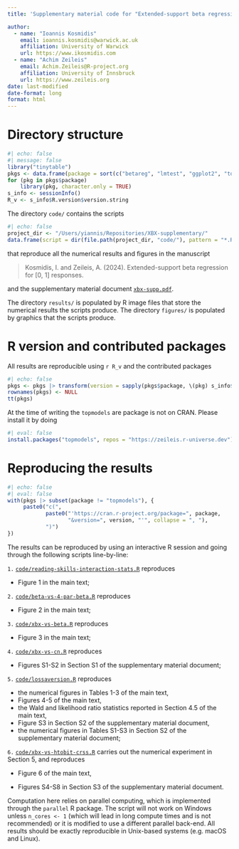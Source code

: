 ```yaml
---
title: 'Supplementary material code for "Extended-support beta regression for $[0, 1]$ responses"'

author:
  - name: "Ioannis Kosmidis"
    email: ioannis.kosmidis@warwick.ac.uk
    affiliation: University of Warwick
    url: https://www.ikosmidis.com
  - name: "Achim Zeileis"
    email: Achim.Zeileis@R-project.org
    affiliation: University of Innsbruck
    url: https://www.zeileis.org
date: last-modified
date-format: long
format: html
---
```


# Directory structure

```r
#| echo: false
#| message: false
library("tinytable")
pkgs <- data.frame(package = sort(c("betareg", "lmtest", "ggplot2", "topmodels", "distributions3", "crch", "VGAM", "dplyr")))
for (pkg in pkgs$package)
    library(pkg, character.only = TRUE)
s_info <- sessionInfo()
R_v <- s_info$R.version$version.string
```


The directory `code/` contains the scripts 
```r
#| echo: false
project_dir <- "/Users/yiannis/Repositories/XBX-supplementary/"
data.frame(script = dir(file.path(project_dir, "code/"), pattern = "*.R")) |> tt()
```
that reproduce all the numerical results and figures in the manuscript

> Kosmidis, I. and Zeileis, A. (2024). Extended-support beta regression for [0, 1] responses.

and the supplementary material document [`xbx-supp.pdf`](xbx-supp.pdf).

The directory `results/` is populated by R image files that store the
numerical results the scripts produce. The directory `figures/` is
populated by graphics that the scripts produce.


# R version and contributed packages

All results are reproducible using `r R_v` and the contributed
packages
```r
#| echo: false
pkgs <- pkgs |> transform(version = sapply(pkgs$package, \(pkg) s_info$otherPkgs[[pkg]]$Version))
rownames(pkgs) <- NULL
tt(pkgs)
```

At the time of writing the `topmodels` are package is not on CRAN. Please install it by doing
```r
#| eval: false
install.packages("topmodels", repos = "https://zeileis.r-universe.dev")
```


# Reproducing the results

```r
#| echo: false
#| eval: false
with(pkgs |> subset(package != "topmodels"), {
     paste0("c(",
            paste0("'https://cran.r-project.org/package=", package,
                   "&version=", version, "'", collapse = ", "),
            ")")
})
```


The results can be reproduced by using an interactive R session and
going through the following scripts line-by-line:

`1.` [`code/reading-skills-interaction-stats.R`](code/reading-skills-interaction-stats.R) reproduces

   - Figure 1 in the main text;

`2.` [`code/beta-vs-4-par-beta.R`](code/beta-vs-4-par-beta.R) reproduces 

   - Figure 2 in the main text;

`3.` [`code/xbx-vs-beta.R`](code/xbx-vs-beta.R) reproduces 

   - Figure 3 in the main text;

`4.` [`code/xbx-vs-cn.R`](code/xbx-vs-cn.R) reproduces 

   - Figures S1-S2 in Section S1 of the supplementary material document;
  
`5.` [`code/lossaversion.R`](code/lossaversion.R) reproduces

   - the numerical figures in Tables 1-3 of the main text,
   - Figures 4-5 of the main text,
   - the Wald and likelihood ratio statistics reported in Section 4.5 of the main text,
   - Figure S3 in Section S2 of the supplementary material document,
   - the numerical figures in Tables S1-S3 in Section S2 of the supplementary material document;

`6.` [`code/xbx-vs-htobit-crss.R`](code/xbx-vs-htobit-crss.R) carries out the numerical experiment in
  Section 5, and reproduces

   - Figure 6 of the main text,
   
   - Figures S4-S8 in Section S3 of the supplementary material document.
   
  Computation here relies on parallel computing, which is implemented
  through the `parallel` R package. The script will not work on
  Windows unless `n_cores <- 1` (which will lead in long compute times
  and is not recommended) or it is modified to use a different
  parallel back-end. All results should be exactly reproducible in
  Unix-based systems (e.g. macOS and Linux).





